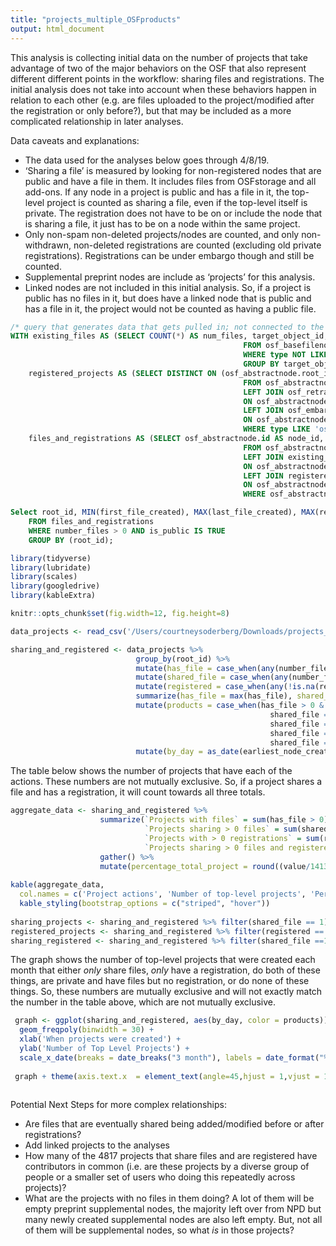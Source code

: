 ```yaml
---
title: "projects_multiple_OSFproducts"
output: html_document
---
```


This analysis is collecting initial data on the number of projects that take advantage of two of the major behaviors on the OSF that also represent different different points in the workflow: sharing files and registrations. The initial analysis does not take into account when these behaviors happen in relation to each other (e.g. are files uploaded to the project/modified after the registration or only before?), but that may be included as a more complicated relationship in later analyses. 

Data caveats and explanations:

* The data used for the analyses below goes through 4/8/19. 
* 'Sharing a file' is measured by looking for non-registered nodes that are public and have a file in them. It includes files from OSFstorage and all add-ons. If any node in a project is public and has a file in it, the top-level project is counted as sharing a file, even if the top-level itself is private. The registration does not have to be on or include the node that is sharing a file, it just has to be on a node within the same project.
* Only non-spam non-deleted projects/nodes are counted, and only non-withdrawn, non-deleted registrations are counted (excluding old private registrations). Registrations can be under embargo though and still be counted.
* Supplemental preprint nodes are include as 'projects' for this analysis.
* Linked nodes are not included in this initial analysis. So, if a project is public has no files in it, but does have a linked node that is public and has a file in it, the project would not be counted as having a public file. 

```sql

/* query that generates data that gets pulled in; not connected to the DB directly, but here for record keeping */
WITH existing_files AS (SELECT COUNT(*) AS num_files, target_object_id, MIN(created) AS first_file_created, MAX(created) AS last_file_created
													FROM osf_basefilenode
													WHERE type NOT LIKE '%folder%' AND osf_basefilenode.deleted_on IS NULL AND osf_basefilenode.target_content_type_id = 30
													GROUP BY target_object_id),
	registered_projects AS (SELECT DISTINCT ON (osf_abstractnode.root_id) osf_abstractnode.id, type, registered_date, root_id, is_public, is_deleted, date_retracted, embargo_id, osf_embargo.state, registered_from_id
													FROM osf_abstractnode
													LEFT JOIN osf_retraction
													ON osf_abstractnode.retraction_id = osf_retraction.id
													LEFT JOIN osf_embargo
													ON osf_abstractnode.embargo_id = osf_embargo.id
													WHERE type LIKE 'osf.registration' AND is_deleted IS FALSE AND (spam_status = 4 OR spam_status IS NULL) AND date_retracted IS NULL AND (is_public IS TRUE OR embargo_id IS NOT NULL)),
	files_and_registrations AS (SELECT osf_abstractnode.id AS node_id, osf_abstractnode.root_id, COALESCE(num_files,0) AS number_files, osf_abstractnode.is_public, first_file_created, last_file_created, osf_abstractnode.created AS node_created, registered_projects.registered_date AS registration_date
													FROM osf_abstractnode
													LEFT JOIN existing_files
													ON osf_abstractnode.id = existing_files.target_object_id
													LEFT JOIN registered_projects
													ON osf_abstractnode.id = registered_projects.registered_from_id
													WHERE osf_abstractnode.type LIKE 'osf.node' AND osf_abstractnode.is_deleted IS FALSE AND (osf_abstractnode.spam_status = 4 OR osf_abstractnode.spam_status IS NULL))

Select root_id, MIN(first_file_created), MAX(last_file_created), MAX(registration_date)
	FROM files_and_registrations
	WHERE number_files > 0 AND is_public IS TRUE
	GROUP BY (root_id);

```

```r
library(tidyverse)
library(lubridate)
library(scales)
library(googledrive)
library(kableExtra)

knitr::opts_chunk$set(fig.width=12, fig.height=8) 

data_projects <- read_csv('/Users/courtneysoderberg/Downloads/projects_multiple_OSFproducts.csv')
```

```r
sharing_and_registered <- data_projects %>%
                            group_by(root_id) %>%
                            mutate(has_file = case_when(any(number_files > 0) ~ 1, TRUE ~ 0)) %>%
                            mutate(shared_file = case_when(any(number_files > 0 & is_public > 0) ~ 1, TRUE ~ 0)) %>%
                            mutate(registered = case_when(any(!is.na(registration_date)) ~ 1, TRUE ~ 0)) %>%
                            summarize(has_file = max(has_file), shared_file = max(shared_file), registered = max(registered), earliest_node_creation = min(node_created)) %>%
                            mutate(products = case_when(has_file > 0 & shared_file == 0 & registered == 0 ~ 'OSF_privatefiles_only',
                                                          shared_file ==1 & registered == 0 ~ 'OSF_sharingfiles_only',
                                                          shared_file == 0 & registered ==1 ~ 'Registrations_only',
                                                          shared_file == 1 & registered == 1 ~ 'OSF_sharingfiles_and_registrations',
                                                          shared_file == 0 & registered == 0 ~ 'None')) %>%
                            mutate(by_day = as_date(earliest_node_creation))
```

The table below shows the number of projects that have each of the actions. These numbers are not mutually exclusive. So, if a project shares a file and has a registration, it will count towards all three totals.

```r
aggregate_data <- sharing_and_registered %>%
                    summarize(`Projects with files` = sum(has_file > 0),
                              `Projects sharing > 0 files` = sum(shared_file > 0), 
                              `Projects with > 0 registrations` = sum(registered > 0),
                              `Projects sharing > 0 files and registered` = sum(shared_file > 0 & registered > 0)) %>%
                    gather() %>%
                    mutate(percentage_total_project = round((value/141313)*100,2), percentage_public_projects = ifelse(key != 'Projects with > 0 registrations' & key != 'Projects with files', round((value/56937)*100,2), NA))
                                                                                                                          
kable(aggregate_data,
  col.names = c('Project actions', 'Number of top-level projects', 'Percentage of top-level projects', 'Percentage of top-level projects with at least 1 public node')) %>%
  kable_styling(bootstrap_options = c("striped", "hover"))
  
sharing_projects <- sharing_and_registered %>% filter(shared_file == 1) %>% nrow()
registered_projects <- sharing_and_registered %>% filter(registered == 1) %>% nrow()
sharing_registered <- sharing_and_registered %>% filter(shared_file ==1 & registered ==1) %>% nrow()

```

The graph shows the number of top-level projects that were created each month that either *only* share files, *only* have a registration, do both of these things, are private and have files but no registration, or do none of these things. So, these numbers are mutually exclusive and will not exactly match the number in the table above, which are not mutually exclusive.

```r

 graph <- ggplot(sharing_and_registered, aes(by_day, color = products)) + 
  geom_freqpoly(binwidth = 30) +
  xlab('When projects were created') +
  ylab('Number of Top Level Projects') +
  scale_x_date(breaks = date_breaks("3 month"), labels = date_format("%b %y"))
 
 graph + theme(axis.text.x  = element_text(angle=45,hjust = 1,vjust = 1))
 
```

Potential Next Steps for more complex relationships:

* Are files that are eventually shared being added/modified before or after registrations?
* Add linked projects to the analyses
* How many of the 4817 projects that share files and are registered have contributors in common (i.e. are these projects by a diverse group of people or a smaller set of users who doing this repeatedly across projects)?
* What are the projects with no files in them doing? A lot of them will be empty preprint supplemental nodes, the majority left over from NPD but many newly created supplemental nodes are also left empty. But, not all of them will be supplemental nodes, so what *is* in those projects?
